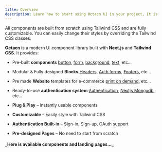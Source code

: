```yaml
---
title: Overview
description: Learn how to start using Octacn UI in your project, It is a set of beautiful pre designed, components on shadcn.
---
```


All components are built from scratch using Tailwind CSS and are fully customizable. You can easily change their styles by overriding the Tailwind CSS classes.

**Octacn** is a modern UI component library built with **Next.js** and **Tailwind CSS**. It provides:
- Pre-built **components** [button](/components/components/button), [form](/components/components/form), [background](/components/background), [text](/components/text/typography), etc...   
- Modular & Fully designed **Blocks** [Headers](/blocks/headers), [Auth forms](/blocks/forms), [Footers](/blocks/footers), etc... 
- Pre made **Website** templates for e-commerce [print on demand](/components/templates/custom-phone-case), etc...
- Ready-to-use **authentication system** [Authentication](/authentication), [Nextjs Mongodb](/authentication/mongo-db/nextjs), etc...

- **Plug & Play** – Instantly usable components  
- **Customizable** – Easily style with Tailwind CSS  
- **Authentication Built-in** – Sign-in, Sign-up, OAuth support  
- **Pre-designed Pages** – No need to start from scratch

<h4 className='underline underline-offset-8 decoration-1'>
  _Here is available components and landing pages..._
</h4>

<div className='h-6'/>

<div className='space-y-10'>
  <FullComponentsList name="docs"/>
  <FullComponentsList name="components"/>
  <FullComponentsList name="blocks"/>
  <FullComponentsList name="authentication"/>
</div>